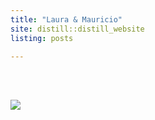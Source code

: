 ```yaml
---
title: "Laura & Mauricio"
site: distill::distill_website
listing: posts

---
```

  
<div style="width: 100%; float: left;">

</div>



<div style="width: 100%; float: right;">

<br/>
<br/>
![](imgs/myself3.png)

</div>
